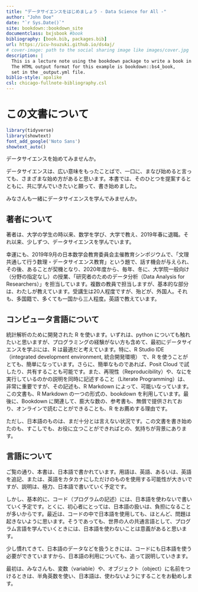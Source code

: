 ```yaml
--- 
title: "データサイエンスをはじめましょう - Data Science for All -"
author: "John Doe"
date: "`r Sys.Date()`"
site: bookdown::bookdown_site
documentclass: bxjsbook #book
bibliography: [book.bib, packages.bib]
url: https://icu-hsuzuki.github.io/ds4aj/
# cover-image: path to the social sharing image like images/cover.jpg
description: |
  This is a lecture note using the bookdown package to write a book in Japanese.
  The HTML output format for this example is bookdown::bs4_book,
  set in the _output.yml file.
biblio-style: apalike
csl: chicago-fullnote-bibliography.csl
---
```



# この文書について {#about}

```r
library(tidyverse)
library(showtext) 
font_add_google('Noto Sans')
showtext_auto()
```

データサイエンスを始めてみませんか。

データサイエンスは、広い意味をもったことばで、一口に、まなび始めると言っても、さまざまな始め方があると思います。本書では、そのひとつを提案するとともに、共に学んでいきたいと願って、書き始めました。

みなさんも一緒にデータサイエンスを学んでみませんか。

## 著者について 

著者は、大学の学生の時以来、数学を学び、大学で教え、2019年春に退職。それ以来、少しずつ、データサイエンスを学んでいます。

幸運にも、2019年9月の日本数学会教育委員会主催教育シンポジウムで、「文理共通して行う数理・データサイエンス教育」という題で、話す機会が与えられ、その後、あることが契機となり、2020年度から、毎年、冬に、大学院一般向け（分野の指定なし）の授業、「研究者のためのデータ分析（Data Analysis for Researchers）」を担当しています。複数の教員で担当しますが、基本的な部分は、わたしが教えています。受講生は20人程度ですが、殆どが、外国人。それも、多国籍で、多くても一国から三人程度。英語で教えています。

## コンピュータ言語について

統計解析のために開発された R を使います。いずれは、python についても触れたいと思いますが、プログラミングの経験がない方も含めて、最初にデータサイエンスを学ぶには、R は最適だと考えています。特に、R Studio IDE（integrated development environment, 統合開発環境） で、R を使うことがとても、簡単になっています。さらに、簡単なものであれば、Posit Cloud で試したり、共有することも可能です。また、再現性（Reproducibility）や、なにを実行しているのかの説明を同時に記述すること（Literate Programming）は、非常に重要ですが、その記述も、R Markdown によって、可能いなっています。この文書も、R Markdown の一つの形式の、bookdown を利用しています。最後に、Bookdown に関連して、膨大な数の、参考書も、無償で提供されており、オンラインで読むことができることも、R をお薦めする理由です。

ただし、日本語のものは、まだ十分とは言えない状況です。この文書を書き始めたのも、すこしでも、お役に立つことができればとの、気持ちが背景にあります。

## 言語について

ご覧の通り、本書は、日本語で書かれています。用語は、英語、あるいは、英語を追記、または、英語をカタカナにしただけのものを使用する可能性が大きいですが、説明は、極力、日本語で書いていく予定です。

しかし、基本的に、コード（プログラムの記述）には、日本語を使わないで書いていく予定です。とくに、初心者にとっては、日本語の扱いは、負担になることが多いからです。最近は、コードの中で日本語を使用しても、ほとんど、問題は起きないように思います。そうであっても、世界の人の共通言語として、プログラム言語を学んでいくときには、日本語を使わないことは意義があると思います。

少し慣れてきて、日本語のデータなどを扱うときには、コードにも日本語を使う必要ができていますから、日本語の利用についても、追って説明していきます。

最初は、みなさんも、変数（variable）や、オブジェクト（object）に名前をつけるときは、半角英数を使い、日本語は、使わないようにすることをお勧めします。
